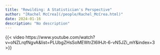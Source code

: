 ```yaml
---
title: "Rewilding: A Statistician's Perspective"
author: "[Rachel McCrea](/people/Rachel_McCrea.html)"
date: 2024-01-16
description: "No description"
---
```


{{< video https://www.youtube.com/watch?v=oNZLrqfNgvA&list=PLUbgZHsSoMEWtrZI6IHJt-6-vN5JZi_mY&index=3 >}}


